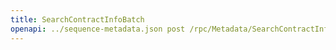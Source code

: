 ---
title: SearchContractInfoBatch
openapi: ../sequence-metadata.json post /rpc/Metadata/SearchContractInfoBatch
---

